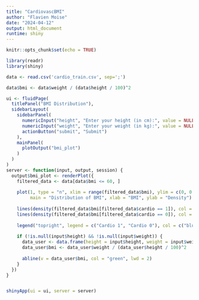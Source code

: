 ```yaml
---
title: "CardiovascBMI"
author: "Flavien Moise"
date: "2024-04-12"
output: html_document
runtime: shiny
---
```


```r
knitr::opts_chunk$set(echo = TRUE)
```


```r
library(readr)
library(shiny)

data <- read.csv('cardio_train.csv', sep=';')

data$bmi <- data$weight / (data$height / 100)^2

ui <- fluidPage(
  titlePanel("BMI Distribution"),
  sidebarLayout(
    sidebarPanel(
      numericInput("height", "Enter your height (in cm):", value = NULL),
      numericInput("weight", "Enter your weight (in kg):", value = NULL),
      actionButton("submit", "Submit")
    ),
    mainPanel(
      plotOutput("bmi_plot")
    )
  )
)
server <- function(input, output, session) {
  output$bmi_plot <- renderPlot({
    filtered_data <- data[data$bmi <= 60, ]
    
    plot(1, type = "n", xlim = range(filtered_data$bmi), ylim = c(0, 0.15),
         main = "Distribution of BMI", xlab = "BMI", ylab = "Density")
    
    lines(density(filtered_data$bmi[filtered_data$cardio == 1]), col = "blue", lwd = 2)
    lines(density(filtered_data$bmi[filtered_data$cardio == 0]), col = "red", lwd = 2)
    
    legend("topright", legend = c("Cardio 1", "Cardio 0"), col = c("blue", "red"), lwd = 2)
    
    if (!is.null(input$height) && !is.null(input$weight)) {
      data_user <- data.frame(height = input$height, weight = input$weight)
      data_user$bmi <- data_user$weight / (data_user$height / 100)^2
      
      abline(v = data_user$bmi, col = "green", lwd = 2)
    }
  })
}


shinyApp(ui = ui, server = server)

```


